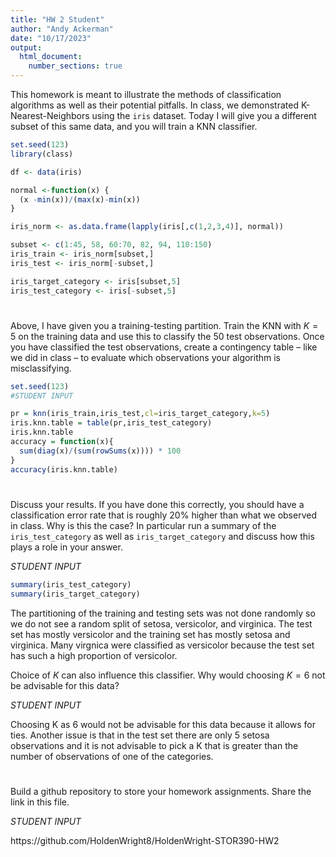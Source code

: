 ```yaml
---
title: "HW 2 Student"
author: "Andy Ackerman"
date: "10/17/2023"
output: 
  html_document:
    number_sections: true
---
```


This homework is meant to illustrate the methods of classification algorithms as well as their potential pitfalls.  In class, we demonstrated K-Nearest-Neighbors using the `iris` dataset.  Today I will give you a different subset of this same data, and you will train a KNN classifier.  

```r
set.seed(123)
library(class)

df <- data(iris) 

normal <-function(x) {
  (x -min(x))/(max(x)-min(x))   
}

iris_norm <- as.data.frame(lapply(iris[,c(1,2,3,4)], normal))

subset <- c(1:45, 58, 60:70, 82, 94, 110:150)
iris_train <- iris_norm[subset,] 
iris_test <- iris_norm[-subset,] 

iris_target_category <- iris[subset,5]
iris_test_category <- iris[-subset,5]
```

#
Above, I have given you a training-testing partition.  Train the KNN with $K = 5$ on the training data and use this to classify the 50 test observations.  Once you have classified the test observations, create a contingency table -- like we did in class -- to evaluate which observations your algorithm is misclassifying.   

```r
set.seed(123)
#STUDENT INPUT

pr = knn(iris_train,iris_test,cl=iris_target_category,k=5)
iris.knn.table = table(pr,iris_test_category)
iris.knn.table
accuracy = function(x){
  sum(diag(x)/(sum(rowSums(x)))) * 100
}
accuracy(iris.knn.table)
```

#

Discuss your results.  If you have done this correctly, you should have a classification error rate that is roughly 20% higher than what we observed in class.  Why is this the case? In particular run a summary of the `iris_test_category` as well as `iris_target_category` and discuss how this plays a role in your answer.  

*STUDENT INPUT* 

```r
summary(iris_test_category)
summary(iris_target_category)
```

The partitioning of the training and testing sets was not done randomly so we do not see a random split of setosa, versicolor, and virginica. The test set has mostly versicolor and the training set has mostly setosa and virginica. Many virgnica were classified as versicolor because the test set has such a high proportion of versicolor. 

Choice of $K$ can also influence this classifier.  Why would choosing $K = 6$ not be advisable for this data? 

*STUDENT INPUT*

Choosing K as 6 would not be advisable for this data because it allows for ties. Another issue is that in the test set there are only 5 setosa observations and it is not advisable to pick a K that is greater than the number of observations of one of the categories. 

#

Build a github repository to store your homework assignments.  Share the link in this file.  

*STUDENT INPUT*

https://github.com/HoldenWright8/HoldenWright-STOR390-HW2
